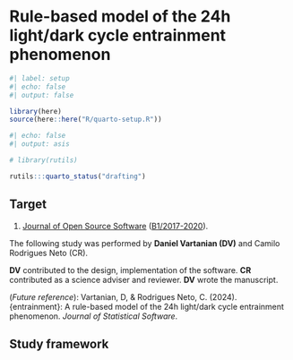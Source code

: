 # Rule-based model of the 24h light/dark cycle entrainment phenomenon

```r
#| label: setup
#| echo: false
#| output: false

library(here)
source(here::here("R/quarto-setup.R"))
```

```r
#| echo: false
#| output: asis

# library(rutils)

rutils:::quarto_status("drafting")
```

::: {.callout-note}
## Target

1. [Journal of Open Source Software](https://joss.readthedocs.io/en/latest/submitting.html) ([B1/2017-2020](https://sucupira.capes.gov.br/sucupira/public/consultas/coleta/veiculoPublicacaoQualis/listaConsultaGeralPeriodicos.jsf)).
:::

::: {.callout-note}
The following study was performed by __Daniel Vartanian (DV)__ and Camilo Rodrigues Neto (CR).

__DV__ contributed to the design, implementation of the software. __CR__ contributed as a science adviser and reviewer. __DV__ wrote the manuscript.

<!-- All authors discussed the results and revised the final manuscript. -->

(_Future reference_): Vartanian, D, & Rodrigues Neto, C. (2024). {entrainment}: A rule-based model of the 24h light/dark cycle entrainment phenomenon. _Journal of Statistical Software_.
:::

::: {.content-visible when-format="pdf"}
\vspace{10pt}
:::

## Study framework
